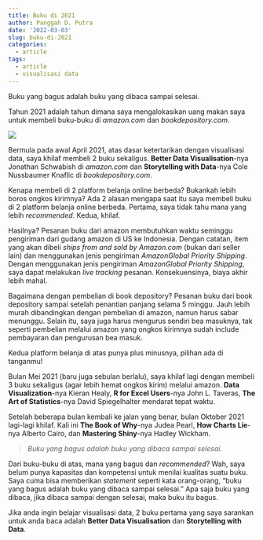 ```yaml
---
title: Buku di 2021
author: Panggah D. Putra
date: '2022-03-03'
slug: buku-di-2021
categories:
  - article
tags:
  - article
  - visualisasi data
---
```

Buku yang bagus adalah buku yang dibaca sampai selesai.
<!--more-->

Tahun 2021 adalah tahun dimana saya mengalokasikan uang makan saya untuk membeli buku-buku di *amazon.com* dan *bookdepository.com*.

![](images/rekomendasi buku-1.jpeg)

Bermula pada awal April 2021, atas dasar ketertarikan dengan visualisasi data, saya khilaf membeli 2 buku sekaligus. **Better Data Visualisation**-nya Jonathan Schwabish di *amazon.com* dan **Storytelling with Data**-nya Cole Nussbaumer Knaflic di *bookdepository.com*.

Kenapa membeli di 2 platform belanja online berbeda? Bukankah lebih boros ongkos kirimnya? Ada 2 alasan mengapa saat itu saya membeli buku di 2 platform belanja online berbeda. Pertama, saya tidak tahu mana yang lebih *recommended*. Kedua, khilaf.

Hasilnya? Pesanan buku dari amazon membutuhkan waktu seminggu pengiriman dari gudang amazon di US ke Indonesia. Dengan catatan, item yang akan dibeli *ships from and sold by Amazon.com* (bukan dari seller lain) dan menggunakan jenis pengiriman *AmazonGlobal Priority Shipping*. Dengan menggunakan jenis pengiriman *AmazonGlobal Priority Shipping*, saya dapat melakukan *live tracking* pesanan. Konsekuensinya, biaya akhir lebih mahal.

Bagaimana dengan pembelian di book depository? Pesanan buku dari book depository sampai setelah penantian panjang selama 5 minggu. Jauh lebih murah dibandingkan dengan pembelian di amazon, namun harus sabar menunggu. Selain itu, saya juga harus mengurus sendiri bea masuknya, tak seperti pembelian melalui amazon yang ongkos kirimnya sudah include pembayaran dan pengurusan bea masuk.

Kedua platform belanja di atas punya plus minusnya, pilihan ada di tanganmu!

Bulan Mei 2021 (baru juga sebulan berlalu), saya khilaf lagi dengan membeli 3 buku sekaligus (agar lebih hemat ongkos kirim) melalui amazon. **Data Visualization**-nya Kieran Healy, **R for Excel Users**-nya John L. Taveras, **The Art of Statistics**-nya David Spiegelhalter mendarat tepat waktu.

Setelah beberapa bulan kembali ke jalan yang benar, bulan Oktober 2021 lagi-lagi khilaf. Kali ini **The Book of Why**-nya Judea Pearl, **How Charts Lie**-nya Alberto Cairo, dan **Mastering Shiny**-nya Hadley Wickham.

> *Buku yang bagus adalah buku yang dibaca sampai selesai.*

Dari buku-buku di atas, mana yang bagus dan *recommended*? Wah, saya belum punya kapasitas dan kompetensi untuk menilai kualitas suatu buku. Saya cuma bisa memberikan *statement* seperti kata orang-orang, "buku yang bagus adalah buku yang dibaca sampai selesai." Apa saja buku yang dibaca, jika dibaca sampai dengan selesai, maka buku itu bagus.

Jika anda ingin belajar visualisasi data, 2 buku pertama yang saya sarankan untuk anda baca adalah **Better Data Visualisation** dan **Storytelling with Data**.
